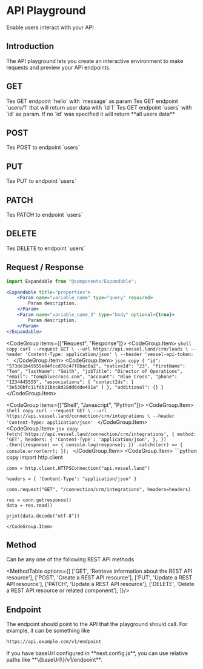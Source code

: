 
#  API Playground 

Enable users interact with your API

## Introduction

The API playground lets you create an interactive environment to make requests and preview your API endpoints.

## GET

<ApiPlayground method="GET" endpoint="hello" param={true} paramName="message">
	Tes GET endpoint `hello` with `message` as param
</ApiPlayground>

<ApiPlayground method="GET" endpoint="users/1">
	Tes GET endpoint `users/1` that will return user data with `id 1`
</ApiPlayground>

<ApiPlayground method="GET" endpoint="users" param={true} paramName="id">
	Tes GET endpoint `users` with `id` as param. If no `id` was specified it will return **all users data**
</ApiPlayground>

## POST

<ApiPlayground method="POST" endpoint="users">
	Tes POST to endpoint `users`
</ApiPlayground>

## PUT

<ApiPlayground method="PUT" endpoint="users">
	Tes PUT to endpoint `users`
</ApiPlayground>

## PATCH

<ApiPlayground method="PATCH" endpoint="users">
	Tes PATCH to endpoint `users`
</ApiPlayground>

## DELETE

<ApiPlayground method="DELETE" endpoint="users/1">
	Tes DELETE to endpoint `users`
</ApiPlayground>

## Request / Response

```jsx filename="index.mdx" copy
import Expandable from "@components/Expandable";

<Expandable title="properties">
	<Param name="variable_name" type="query" required>
		Param description.
	</Param>
	<Param name="variable_name_3" type="body" optional={true}>
		Param description.
	</Param>
</Expandable>
```

<CodeGroup items={["Request", "Response"]}>
	<CodeGroup.Item>
	```shell copy
	curl --request GET \
  --url https://api.vessel.land/crm/leads \
  --header 'Content-Type: application/json' \
  --header 'vessel-api-token: '
	```
	</CodeGroup.Item>
	<CodeGroup.Item>
	```json copy
	{
    "id": "573de1b49555e84fccd76c47f8bac0a2",
    "nativeId": "23",
    "firstName": "Tom",
    "lastName": "Smith",
    "jobTitle": "Director of Operations",
    "email": "tom@bluecross.com",
    "account": "Blue Cross",
    "phone": "1234445555",
    "associations": {
      "contactIds": [
        "3e530bfc11fdb21bbc8d28dd6dde491a"
      ]
    },
    "additional": {}
  }
	```
	</CodeGroup.Item>
</CodeGroup>

<CodeGroup items={["Shell", "Javascript", "Python"]}>
	<CodeGroup.Item>
	```shell copy
	curl --request GET \
		--url https://api.vessel.land/connection/crm/integrations \
		--header 'Content-Type: application/json'
	```
	</CodeGroup.Item>
	<CodeGroup.Item>
	```jsx copy
	fetch('https://api.vessel.land/connection/crm/integrations', {
		method: 'GET',
		headers: {
			'Content-Type': 'application/json',
		},
	})
	.then((response) => {
		console.log(response);
	})
	.catch((err) => {
		console.error(err);
	});
	```
	</CodeGroup.Item>
	<CodeGroup.Item>
	```python copy
	import http.client

	conn = http.client.HTTPSConnection("api.vessel.land")

	headers = { 'Content-Type': "application/json" }

	conn.request("GET", "/connection/crm/integrations", headers=headers)

	res = conn.getresponse()
	data = res.read()

	print(data.decode("utf-8"))
	```
	</CodeGroup.Item>
</CodeGroup>

## Method

Can be any one of the following REST API methods

<MethodTable options={[
  ['GET', 'Retrieve information about the REST API resource'],
  ['POST', 'Create a REST API resource'],
  ['PUT', 'Update a REST API resource'],
  ['PATCH', 'Update a REST API resource'],
  ['DELETE', 'Delete a REST API resource or related component'],
]}/>

## Endpoint
The endpoint should point to the API that the playground should call. For example, it can be something like

```markdown
https://api.example.com/v1/endpoint
```

<Alert variant="success">
If you have baseUrl configured in **next.config.js**, you can use relative paths like **\{baseUrl\}/v1/endpoint**.
</Alert>
